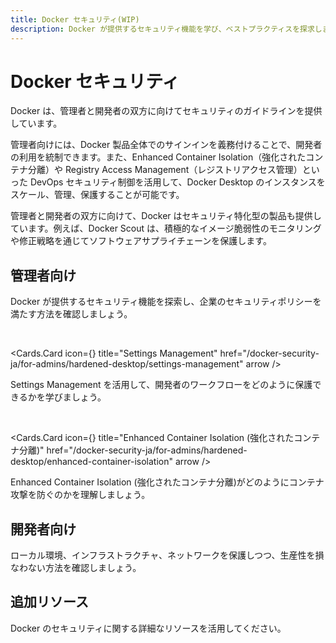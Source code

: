 ```yaml
---
title: Docker セキュリティ(WIP)
description: Docker が提供するセキュリティ機能を学び、ベストプラクティスを探求しましょう。
---
```



# Docker セキュリティ

Docker は、管理者と開発者の双方に向けてセキュリティのガイドラインを提供しています。

管理者向けには、Docker 製品全体でのサインインを義務付けることで、開発者の利用を統制できます。また、Enhanced Container Isolation（強化されたコンテナ分離）や Registry Access Management（レジストリアクセス管理）といった DevOps セキュリティ制御を活用して、Docker Desktop のインスタンスをスケール、管理、保護することが可能です。

管理者と開発者の双方に向けて、Docker はセキュリティ特化型の製品も提供しています。例えば、Docker Scout は、積極的なイメージ脆弱性のモニタリングや修正戦略を通じてソフトウェアサプライチェーンを保護します。

## 管理者向け

Docker が提供するセキュリティ機能を探索し、企業のセキュリティポリシーを満たす方法を確認しましょう。

<br />

<Cards.Card
  icon={<GoShieldLock />}
  title="Settings Management"
  href="/docker-security-ja/for-admins/hardened-desktop/settings-management"
  arrow
/>

Settings Management を活用して、開発者のワークフローをどのように保護できるかを学びましょう。

<br />

<Cards.Card
  icon={<MdSecurity />}
  title="Enhanced Container Isolation (強化されたコンテナ分離)"
  href="/docker-security-ja/for-admins/hardened-desktop/enhanced-container-isolation"
  arrow
/>

Enhanced Container Isolation (強化されたコンテナ分離)がどのようにコンテナ攻撃を防ぐのかを理解しましょう。

## 開発者向け

ローカル環境、インフラストラクチャ、ネットワークを保護しつつ、生産性を損なわない方法を確認しましょう。

## 追加リソース

Docker のセキュリティに関する詳細なリソースを活用してください。

